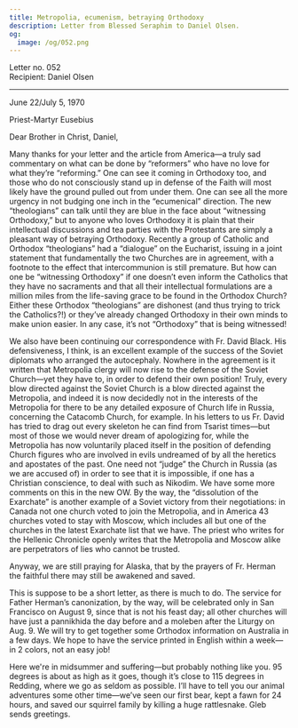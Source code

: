 ```yaml
---
title: Metropolia, ecumenism, betraying Orthodoxy
description: Letter from Blessed Seraphim to Daniel Olsen.
og:
  image: /og/052.png
---
```


<div style={{textAlign:'right', fontFamily:'monospace'}}>Letter no. 052</div>
<div style={{textAlign:'left', fontFamily:'monospace'}}>Recipient: Daniel Olsen</div>

---

June 22/July 5, 1970

Priest-Martyr Eusebius

Dear Brother in Christ, Daniel,

Many thanks for your letter and the article from America—a truly sad commentary on what can be done by “reformers” who have no love for what they’re “reforming.” One can see it coming in Orthodoxy too, and those who do not consciously stand up in defense of the Faith will most likely have the ground pulled out from under them. One can see all the more urgency in not budging one inch in the “ecumenical” direction. The new “theologians” can talk until they are blue in the face about “witnessing Orthodoxy,” but to anyone who loves Orthodoxy it is plain that their intellectual discussions and tea parties with the Protestants are simply a pleasant way of betraying Orthodoxy. Recently a group of Catholic and Orthodox “theologians” had a “dialogue” on the Eucharist, issuing in a joint statement that fundamentally the two Churches are in agreement, with a footnote to the effect that intercommunion is still premature. But how can one be “witnessing Orthodoxy” if one doesn’t even inform the Catholics that they have no sacraments and that all their intellectual formulations are a million miles from the life-saving grace to be found in the Orthodox Church? Either these Orthodox “theologians” are dishonest (and thus trying to trick the Catholics?!) or they’ve already changed Orthodoxy in their own minds to make union easier. In any case, it’s not “Orthodoxy” that is being witnessed!

We also have been continuing our correspondence with Fr. David Black. His defensiveness, I think, is an excellent example of the success of the Soviet diplomats who arranged the autocephaly. Nowhere in the agreement is it written that Metropolia clergy will now rise to the defense of the Soviet Church—yet they have to, in order to defend their own position! Truly, every blow directed against the Soviet Church is a blow directed against the Metropolia, and indeed it is now decidedly not in the interests of the Metropolia for there to be any detailed exposure of Church life in Russia, concerning the Catacomb Church, for example. In his letters to us Fr. David has tried to drag out every skeleton he can find from Tsarist times—but most of those we would never dream of apologizing for, while the Metropolia has now voluntarily placed itself in the position of defending Church figures who are involved in evils undreamed of by all the heretics and apostates of the past. One need not “judge” the Church in Russia (as we are accused of) in order to see that it is impossible, if one has a Christian conscience, to deal with such as Nikodim. We have some more comments on this in the new OW. By the way, the “dissolution of the Exarchate” is another example of a Soviet victory from their negotiations: in Canada not one church voted to join the Metropolia, and in America 43 churches voted to stay with Moscow, which includes all but one of the churches in the latest Exarchate list that we have. The priest who writes for the Hellenic Chronicle openly writes that the Metropolia and Moscow alike are perpetrators of lies who cannot be trusted.

Anyway, we are still praying for Alaska, that by the prayers of Fr. Herman the faithful there may still be awakened and saved.

This is suppose to be a short letter, as there is much to do. The service for Father Herman’s canonization, by the way, will be celebrated only in San Francisco on August 9, since that is not his feast day; all other churches will have just a pannikhida the day before and a moleben after the Liturgy on Aug. 9. We will try to get together some Orthodox information on Australia in a few days. We hope to have the service printed in English within a week—in 2 colors, not an easy job!

Here we're in midsummer and suffering—but probably nothing like you. 95 degrees is about as high as it goes, though it’s close to 115 degrees in Redding, where we go as seldom as possible. I’ll have to tell you our animal adventures some other time—we’ve seen our first bear, kept a fawn for 24 hours, and saved our squirrel family by killing a huge rattlesnake. Gleb sends greetings.
